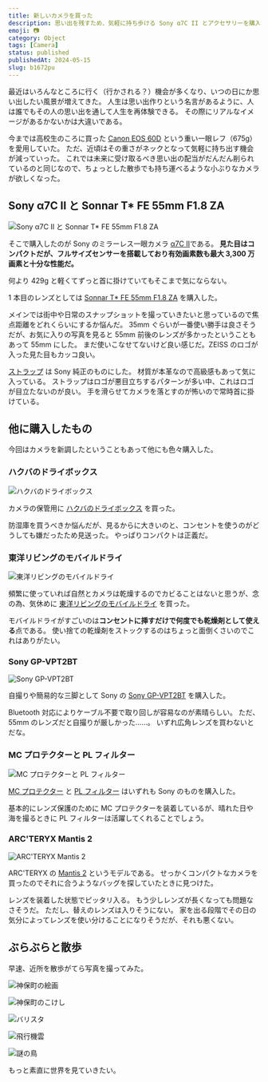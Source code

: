 ```yaml
---
title: 新しいカメラを買った
description: 思い出を残すため、気軽に持ち歩ける Sony α7C II とアクセサリーを購入した話。
emoji: 📷
category: Object
tags: [Camera]
status: published
publishedAt: 2024-05-15
slug: b1672pu
---
```


最近はいろんなところに行く（行かされる？）機会が多くなり、いつの日にか思い出したい風景が増えてきた。
人生は思い出作りという名言があるように、人は誰でもその人の思い出を通して人生を再体験できる。
その際にリアルなイメージがあるかないかは大違いである。

今までは高校生のころに買った [Canon EOS 60D](https://global.canon/ja/c-museum/product/dslr805.html) という重い一眼レフ（675g）を愛用していた。
ただ、近頃はその重さがネックとなって気軽に持ち出す機会が減っていった。
これでは未来に受け取るべき思い出の配当がだんだん削られているのと同じなので、ちょっとした散歩でも持ち運べるような小ぶりなカメラが欲しくなった。

## Sony α7C II と Sonnar T* FE 55mm F1.8 ZA

![Sony α7C II と Sonnar T* FE 55mm F1.8 ZA](./01.jpg)

そこで購入したのが Sony のミラーレス一眼カメラ [α7C II](https://amzn.to/4jfniOj)である。
**見た目はコンパクトだが、フルサイズセンサーを搭載しており有効画素数も最大 3,300 万画素と十分な性能だ。**

何より 429g と軽くてずっと首に掛けていてもそこまで気にならない。

1 本目のレンズとしては [Sonnar T* FE 55mm F1.8 ZA](https://amzn.to/4cljdWD) を購入した。

メインでは街中や日常のスナップショットを撮っていきたいと思っているので焦点距離をどれくらいにするか悩んだ。
35mm ぐらいが一番使い勝手は良さそうだが、お気に入りの写真を見ると 55mm 前後のレンズが多かったということもあって 55mm にした。
まだ使いこなせてないけど良い感じだ。ZEISS のロゴが入った見た目もカッコ良い。

[ストラップ](https://amzn.to/4ckn7zc) は Sony 純正のものにした。
材質が本革なので高級感もあって気に入っている。
ストラップはロゴが悪目立ちするパターンが多い中、これはロゴが目立たないのが良い。
手を滑らせてカメラを落とすのが怖いので常時首に掛けている。

## 他に購入したもの

今回はカメラを新調したということもあって他にも色々購入した。

### ハクバのドライボックス

![ハクバのドライボックス](./02.jpg)

カメラの保管用に [ハクバのドライボックス](https://amzn.to/3DVjkeZ) を買った。

防湿庫を買うべきか悩んだが、見るからに大きいのと、コンセントを使うのがどうしても嫌だったため見送った。
やっぱりコンパクトは正義だ。

### 東洋リビングのモバイルドライ

![東洋リビングのモバイルドライ](./03.jpg)

頻繁に使っていれば自然とカメラは乾燥するのでカビることはないと思うが、念の為、気休めに [東洋リビングのモバイルドライ](https://amzn.to/4jjqf0t) を買った。

モバイルドライがすごいのは**コンセントに挿すだけで何度でも乾燥剤として使える**点である。
使い捨ての乾燥剤をストックするのはちょっと面倒くさいのでこれはありがたい。

### Sony GP-VPT2BT

![Sony GP-VPT2BT](./04.jpg)

自撮りや簡易的な三脚として Sony の [Sony GP-VPT2BT](https://amzn.to/4iWdR6V) を購入した。

Bluetooth 対応によりケーブル不要で取り回しが容易なのが素晴らしい。
ただ、55mm のレンズだと自撮りが厳しかった……。
いずれ広角レンズを買わないとだな。

### MC プロテクターと PL フィルター

![MC プロテクターと PL フィルター](./05.jpg)

[MC プロテクター](https://amzn.to/41WC1rQ) と [PL フィルター](https://amzn.to/3FUAr17) はいずれも Sony のものを購入した。

基本的にレンズ保護のために MC プロテクターを装着しているが、晴れた日や海を撮るときに PL フィルターは活躍してくれることでしょう。

### ARC'TERYX Mantis 2

![ARC'TERYX Mantis 2](./06.jpg)

ARC'TERYX の [Mantis 2](https://arcteryx.jp/products/mantis-2-waist-pack?variant=47677826793703) というモデルである。
せっかくコンパクトなカメラを買ったのでそれに合うようなバッグを探していたときに見つけた。

レンズを装着した状態でピッタリ入る。
もう少しレンズが長くなっても問題なさそうだ。
ただし、替えのレンズは入りそうにない。
家を出る段階でその日の気分によってレンズを使い分けることになりそうだが、それも悪くない。

## ぶらぶらと散歩

早速、近所を散歩がてら写真を撮ってみた。

![神保町の絵画](./07.jpg "f6.3 1/400s ISO100")

![神保町のこけし](./08.jpg "f6.3 1/125 ISO160")

![バリスタ](./09.jpg "f10 1/125 ISO6400")

![飛行機雲](./10.jpg "f5 1/1250 ISO100")

![謎の鳥](./11.jpg "f13 1/125 ISO800")

もっと素直に世界を見ていきたい。
